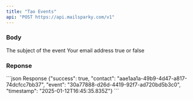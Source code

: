 ```yaml
---
title: "Tạo Events"
api: "POST https://api.mailsparky.com/v1"
---
```


### Body
<ParamField body="event" placeholder="event-name" type="string" required>
    The subject of the event
</ParamField>
<ParamField body="email" placeholder="hello@mailsparky.com" type="string" required>
    Your email address
</ParamField>
<ParamField body="subscribed" type="bool">
    true or false
</ParamField>

### Reponse

<ResponseExample>
```json Response
{"success": true, "contact": "aae1aa1a-49b9-4d47-a817-74dcfcc7bb37", "event": "30a77888-d26d-4419-92f7-ad720bd5b3c0", "timestamp": "2025-01-12T16:45:35.835Z"}
```
</ResponseExample>